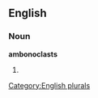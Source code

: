 
==English==

===Noun===
'''ambonoclasts'''

# {{plural of|[[ambonoclast]]}}

[[Category:English plurals]]